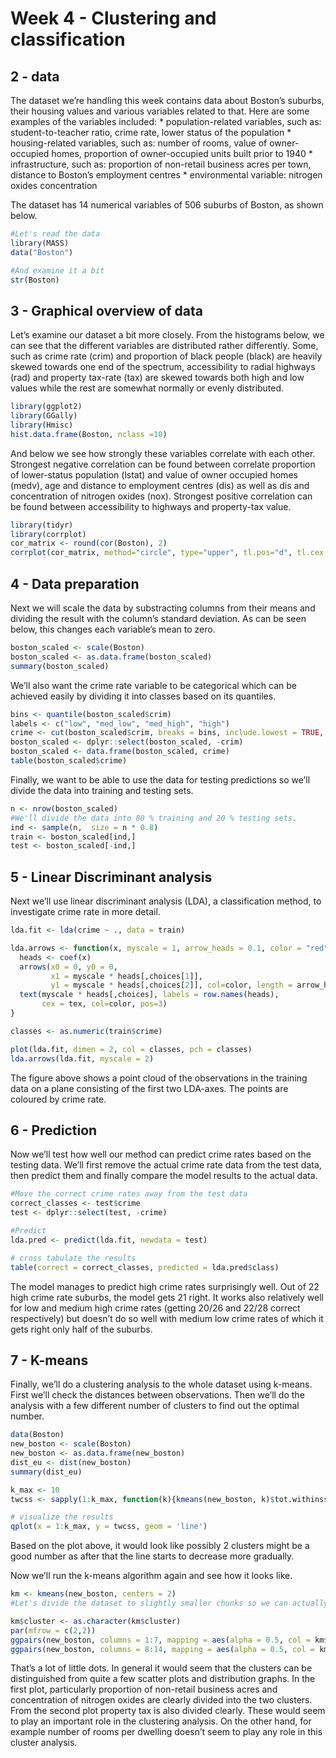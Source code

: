 
# Week 4 - Clustering and classification

## 2 - data

The dataset we're handling this week contains data about Boston's suburbs, their housing values and various variables related to that. Here are some examples of the variables included:
* population-related variables, such as: student-to-teacher ratio, crime rate, lower status of the population
* housing-related variables, such as: number of rooms, value of owner-occupied homes, proportion of owner-occupied units built prior to 1940
* infrastructure, such as: proportion of non-retail business acres per town, distance to Boston's employment centres
* environmental variable: nitrogen oxides concentration

The dataset has 14 numerical variables of 506 suburbs of Boston, as shown below.
```r
#Let's read the data
library(MASS)
data("Boston")

#And examine it a bit
str(Boston)
```

## 3 - Graphical overview of data
Let's examine our dataset a bit more closely. From the histograms below, we can see that the different variables are distributed rather differently. Some, such as crime rate (crim) and proportion of black people (black) are heavily skewed towards one end of the spectrum, accessibility to radial highways (rad) and property tax-rate (tax) are skewed towards both high and low values while the rest are somewhat normally or evenly distributed.
```r
library(ggplot2)
library(GGally)
library(Hmisc)
hist.data.frame(Boston, nclass =10)
```

And below we see how strongly these variables correlate with each other. Strongest negative correlation can be found between correlate proportion of lower-status population (lstat) and value of owner occupied homes (medv), age and distance to employment centres (dis) as well as dis and concentration of nitrogen oxides (nox). Strongest positive correlation can be found between accessibility to highways and property-tax value. 
```r
library(tidyr)
library(corrplot)
cor_matrix <- round(cor(Boston), 2)
corrplot(cor_matrix, method="circle", type="upper", tl.pos="d", tl.cex = 0.6)
```

## 4 - Data preparation
Next we will scale the data by substracting columns from their means and dividing the result with the column's standard deviation. As can be seen below, this changes each variable's mean to zero.
```r
boston_scaled <- scale(Boston)
boston_scaled <- as.data.frame(boston_scaled)
summary(boston_scaled)
```
We'll also want the crime rate variable to be categorical which can be achieved easily by dividing it into classes based on its quantiles.
```r
bins <- quantile(boston_scaled$crim)
labels <- c("low", "med_low", "med_high", "high")
crime <- cut(boston_scaled$crim, breaks = bins, include.lowest = TRUE, label = labels)
boston_scaled <- dplyr::select(boston_scaled, -crim)
boston_scaled <- data.frame(boston_scaled, crime)
table(boston_scaled$crime)
```

Finally, we want to be able to use the data for testing predictions so we'll divide the data into training and testing sets.
```r
n <- nrow(boston_scaled)
#We'll divide the data into 80 % training and 20 % testing sets.
ind <- sample(n,  size = n * 0.8)
train <- boston_scaled[ind,]
test <- boston_scaled[-ind,]
```

## 5 - Linear Discriminant analysis
Next we'll use linear discriminant analysis (LDA), a classification method, to investigate crime rate in more detail.
```r
lda.fit <- lda(crime ~ ., data = train)

lda.arrows <- function(x, myscale = 1, arrow_heads = 0.1, color = "red", tex = 0.75, choices = c(1,2)){
  heads <- coef(x)
  arrows(x0 = 0, y0 = 0, 
         x1 = myscale * heads[,choices[1]], 
         y1 = myscale * heads[,choices[2]], col=color, length = arrow_heads)
  text(myscale * heads[,choices], labels = row.names(heads), 
       cex = tex, col=color, pos=3)
}

classes <- as.numeric(train$crime)

plot(lda.fit, dimen = 2, col = classes, pch = classes)
lda.arrows(lda.fit, myscale = 2)

```

The figure above shows a point cloud of the observations in the training data on a plane consisting of the first two LDA-axes. The points are coloured by crime rate.

## 6 - Prediction
Now we'll test how well our method can predict crime rates based on the testing data. We'll first remove the actual crime rate data from the test data, then predict them and finally compare the model results to the actual data.
```r
#Move the correct crime rates away from the test data
correct_classes <- test$crime
test <- dplyr::select(test, -crime)

#Predict
lda.pred <- predict(lda.fit, newdata = test)

# cross tabulate the results
table(correct = correct_classes, predicted = lda.pred$class)

```
The model manages to predict high crime rates surprisingly well. Out of 22 high crime rate suburbs, the model gets 21 right. It works also relatively well for low and medium high crime rates (getting 20/26 and 22/28 correct respectively) but doesn't do so well with medium low crime rates of which it gets right only half of the suburbs. 

## 7 - K-means
Finally, we'll do a clustering analysis to the whole dataset using k-means. First we'll check the distances between observations. Then we'll do the analysis with a few different number of clusters to find out the optimal number.
```r
data(Boston)
new_boston <- scale(Boston)
new_boston <- as.data.frame(new_boston)
dist_eu <- dist(new_boston)
summary(dist_eu)

k_max <- 10
twcss <- sapply(1:k_max, function(k){kmeans(new_boston, k)$tot.withinss})

# visualize the results
qplot(x = 1:k_max, y = twcss, geom = 'line')
```
Based on the plot above, it would look like possibly 2 clusters might be a good number as after that the line starts to decrease more gradually.

Now we'll run the k-means algorithm again and see how it looks like.
```r
km <- kmeans(new_boston, centers = 2)
#Let's divide the dataset to slightly smaller chunks so we can actually see something.

km$cluster <- as.character(km$cluster)
par(mfrow = c(2,2))
ggpairs(new_boston, columns = 1:7, mapping = aes(alpha = 0.5, col = km$cluster))
ggpairs(new_boston, columns = 8:14, mapping = aes(alpha = 0.5, col = km$cluster))

```

That's a lot of little dots. In general it would seem that the clusters can be distinguished from quite a few scatter plots and distribution graphs. In the first plot, particularly proportion of non-retail business acres and concentration of nitrogen oxides are clearly divided into the two clusters. From the second plot property tax is also divided clearly. These would seem to play an important role in the clustering analysis. On the other hand, for example number of rooms per dwelling doesn't seem to play any role in this cluster analysis. 



